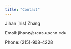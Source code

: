```yaml
---
title: "Contact"
---
```


Jihan (Iris) Zhang 


Email: jihanz@seas.upenn.edu


Phone: (215)-908-4228
